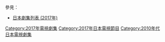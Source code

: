 {{Catnav|頁面分類|...|電視節目|電視劇|每年電視影集|2017年電視影集}}
{{Catnav|頁面分類|...|电视节目|电视剧|各國電視劇|日本電視劇|每年日本電視劇集}}
{{cat year nav
| year = 2017
| cat = 日本電視劇集 
| sortkey = 日本電視劇集
| article = 日本電視劇
| in = 
}}
參見：
*[[日本劇集列表_(2017年)|日本劇集列表 (2017年)]]

[[Category:2017年電視劇集|Category:2017年電視劇集]]
[[Category:2017年日本電視節目|Category:2017年日本電視節目]]
[[Category:2010年代日本電視劇集|Category:2010年代日本電視劇集]]